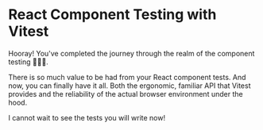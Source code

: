 # React Component Testing with Vitest

<EpicVideo url="https://www.epicweb.dev/workshops/react-component-testing-with-vitest/workshop-outro/react-component-testing-with-vitest-outro" />

Hooray! You've completed the journey through the realm of the component testing 👏👏👏.

There is so much value to be had from your React component tests. And now, you can finally have it all. Both the ergonomic, familiar API that Vitest provides and the reliability of the actual browser environment under the hood.

I cannot wait to see the tests you will write now!
